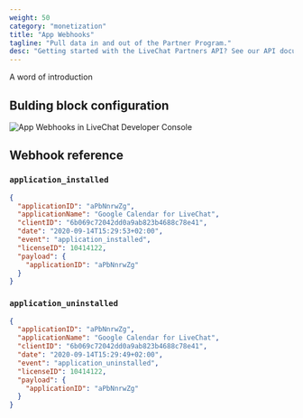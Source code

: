 ```yaml
---
weight: 50
category: "monetization"
title: "App Webhooks"
tagline: "Pull data in and out of the Partner Program."
desc: "Getting started with the LiveChat Partners API? See our API documentation to make the best use of partnership."
---
```


A word of introduction

## Bulding block configuration

![App Webhooks in LiveChat Developer Console](app-webhooks.png)

## Webhook reference

### `application_installed`

<CodeResponse>

```json
{
  "applicationID": "aPbNnrwZg",
  "applicationName": "Google Calendar for LiveChat",
  "clientID": "6b069c72042dd0a9ab823b4688c78e41",
  "date": "2020-09-14T15:29:53+02:00",
  "event": "application_installed",
  "licenseID": 10414122,
  "payload": {
    "applicationID": "aPbNnrwZg"
  }
}
```

</CodeResponse>

### `application_uninstalled`

<CodeResponse>

```json
{
  "applicationID": "aPbNnrwZg",
  "applicationName": "Google Calendar for LiveChat",
  "clientID": "6b069c72042dd0a9ab823b4688c78e41",
  "date": "2020-09-14T15:29:49+02:00",
  "event": "application_uninstalled",
  "licenseID": 10414122,
  "payload": {
    "applicationID": "aPbNnrwZg"
  }
}
```

</CodeResponse>
